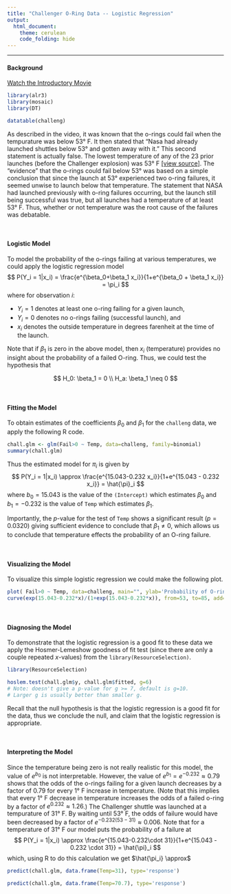 ```yaml
---
title: "Challenger O-Ring Data -- Logistic Regression"
output: 
  html_document: 
    theme: cerulean
    code_folding: hide
---
```


<hr />

#### Background

<a href="http://www.history.com/topics/challenger-disaster/videos/engineering-disasters---challenger"> Watch the Introductory Movie </a>

```r
library(alr3)
library(mosaic)
library(DT)
```

```r
datatable(challeng)
```

As described in the video, it was known that the o-rings could fail when the tempurature was below 53&deg; F. It then stated that "Nasa had already launched shuttles below 53&deg; and gotten away with it." This second statement is actually false. The lowest temperature of any of the 23 prior launches (before the Challenger explosion) was 53&deg; F [[view source]](http://www.ics.uci.edu/~staceyah/111-202/handouts/Dalal_etal_1989-Challenger.pdf). The "evidence" that the o-rings could fail below 53&deg; was based on a simple conclusion that since the launch at 53&deg; experienced two o-ring failures, it seemed unwise to launch below that temperature. The statement that NASA had launched previously with o-ring failures occurring, but the launch still being successful was true, but all launches had a temperature of at least 53&deg; F. Thus, whether or not temperature was the root cause of the failures was debatable. 

<br />

#### Logistic Model

To model the probability of the o-rings failing at various temperatures, we could apply the logistic regression model
$$
  P(Y_i = 1|x_i) = \frac{e^{\beta_0+\beta_1 x_i}}{1+e^{\beta_0 + \beta_1 x_i}} = \pi_i
$$
where for observation $i$: 

* $Y_i = 1$ denotes at least one o-ring failing for a given launch, 
* $Y_i=0$ denotes no o-rings failing (successful launch), and 
* $x_i$ denotes the outside temperature in degrees farenheit at the time of the launch. 

Note that if $\beta_1$ is zero in the above model, then $x_i$ (temperature) provides no insight about the probability of a failed O-ring. Thus, we could test the hypothesis that

$$
  H_0: \beta_1 = 0 \\
  H_a: \beta_1 \neq 0
$$

<br />

#### Fitting the Model

To obtain estimates of the coefficients $\beta_0$ and $\beta_1$ for the `challeng` data, we apply the following R code.

```r
chall.glm <- glm(Fail>0 ~ Temp, data=challeng, family=binomial)
summary(chall.glm)
```

Thus the estimated model for $\pi_i$ is given by
$$
  P(Y_i = 1|x_i) \approx \frac{e^{15.043-0.232 x_i}}{1+e^{15.043 - 0.232 x_i}} = \hat{\pi}_i
$$
where $b_0 = 15.043$ is the value of the `(Intercept)` which estimates $\beta_0$ and $b_1 = -0.232$ is the value of `Temp` which estimates $\beta_1$.

Importantly, the $p$-value for the test of `Temp` shows a significant result $(p = 0.0320)$ giving sufficient evidence to conclude that $\beta_1 \neq 0$, which allows us to conclude that temperature effects the probability of an O-ring failure.

<br />

#### Visualizing the Model

To visualize this simple logistic regression we could make the following plot.

```r
plot( Fail>0 ~ Temp, data=challeng, main="", ylab='Probability of O-rings Failing', pch=16)
curve(exp(15.043-0.232*x)/(1+exp(15.043-0.232*x)), from=53, to=85, add=TRUE)
```

<br />

#### Diagnosing the Model

To demonstrate that the logistic regression is a good fit to these data we apply the Hosmer-Lemeshow goodness of fit test (since there are only a couple repeated $x$-values) from the `library(ResourceSelection)`. 

```r
library(ResourceSelection)
```
```r
hoslem.test(chall.glm$y, chall.glm$fitted, g=6)
# Note: doesn't give a p-value for g >= 7, default is g=10.
# Larger g is usually better than smaller g.
```
Recall that the null hypothesis is that the logistic regression is a good fit for the data, thus we conclude the null, and claim that the logistic regression is appropriate.

<br />

#### Interpreting the Model

Since the temperature being zero is not really realistic for this model, the value of $e^{b_0}$ is not interpretable. However, the value of $e^{b_1} = e^{-0.232} \approx 0.79$ shows that the odds of the o-rings failing for a given launch decreases by a factor of 0.79 for every 1&deg; F increase in temperature. (Note that this implies that every 1&deg; F decrease in temperature increases the odds of a failed o-ring by a factor of $e^{0.232} \approx 1.26$.) The Challenger shuttle was launched at a tempurature of 31&deg; F. By waiting until 53&deg; F, the odds of failure would have been decreased by a factor of $e^{-0.232(53-31)}\approx 0.006$. Note that for a temperature of 31&deg; F our model puts the probability of a failure at
$$
  P(Y_i = 1|x_i) \approx \frac{e^{15.043-0.232\cdot 31}}{1+e^{15.043 - 0.232 \cdot 31}} = \hat{\pi}_i
$$
which, using R to do this calculation we get $\hat{\pi_i} \approx$
```r
predict(chall.glm, data.frame(Temp=31), type='response')
```


```r
predict(chall.glm, data.frame(Temp=70.7), type='response')
```
